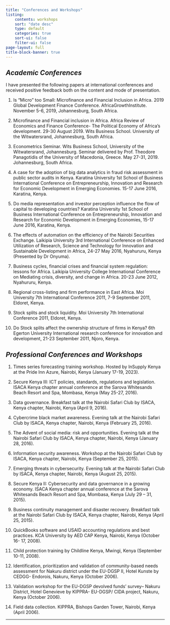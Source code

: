 ```yaml
---
title: "Conferences and Workshops"
listing: 
    contents: workshops
    sort: "date desc"
    type: default
    categories: true
    sort-ui: false
    filter-ui: false
page-layout: full
title-block-banner: true
---
```


## *Academic Conferences*

I have presented the following papers at international conferences and received positive feedback both on the content and mode of presentation.

1. Is “Micro” too Small: Microfinance and Financial Inclusion in Africa. 2019 Global Development Finance Conference. AfricaGrowthInstitute. November 5-6, 2019, Johannesburg, South Africa. 

2. Microfinance and Financial inclusion in Africa. Africa Review of Economics and Finance Conference- The Political Economy of Africa’s development. 29-30 August 2019. Wits Business School. University of the Witwatersrand, Johannesburg, South Africa. 

3. Econometrics Seminar. Wits Business School, University of the Witwatersrand, Johannesburg. Seminar delivered by Prof. Theodore Panagotidis of the University of Macedonia, Greece. May 27-31, 2019.  Johannesburg, South Africa. 

4. A case for the adoption of big data analytics in fraud risk assessment in public sector audits in Kenya. Karatina University 1st School of Business International Conference on Entrepreneurship, Innovation and Research for Economic Development in Emerging Economies. 15-17 June 2016, Karatina, Kenya.

5. Do media representation and investor perception influence the flow of capital to developing countries? Karatina University 1st School of Business International Conference on Entrepreneurship, Innovation and Research for Economic Development in Emerging Economies, 15-17 June 2016, Karatina, Kenya.

6. The effects of automation on the efficiency of the Nairobi Securities Exchange. Laikipia University 3rd International Conference on Enhanced Utilization of Research, Science and Technology for Innovation and Sustainable Development in Africa, 24-27 May 2016, Nyahururu, Kenya (Presented by Dr Onyuma).

7. Business cycles, financial crises and financial system regulation: lessons for Africa. Laikipia University College International Conference on Mediating crisis, diversity, and change in Africa. 20-23 June 2012, Nyahururu, Kenya. 

8. Regional cross-listing and firm performance in East Africa. Moi University 7th International Conference 2011, 7-9 September 2011, Eldoret, Kenya. 

9. Stock splits and stock liquidity. Moi University 7th International Conference 2011,  Eldoret, Kenya. 
10. Do Stock splits affect the ownership structure of firms in Kenya? 6th Egerton University International research conference for innovation and development, 21-23 September 2011, Njoro, Kenya.

## *Professional Conferences and Workshops*

1. Times series forecasting training workshop. Hosted by InSupply Kenya at the Pride Inn Azure, Nairobi, Kenya (January 17-19, 2023).

2. Secure Kenya III: ICT policies, standards, regulations and legislation. ISACA Kenya chapter annual conference at the Sarova Whitesands Beach Resort and Spa, Mombasa, Kenya (May 25-27, 2016).

3. Data governance. Breakfast talk at the Nairobi Safari Club by ISACA, Kenya chapter, Nairobi, Kenya (April 9, 2016).

4. Cybercrime black market awareness. Evening talk at the Nairobi Safari Club by ISACA, Kenya chapter, Nairobi, Kenya (February 25, 2016).

5. The Advent of social media: risk and opportunities. Evening talk at the Nairobi Safari Club by ISACA, Kenya chapter, Nairobi, Kenya (January 28, 2016).

6. Information security awareness. Workshop at the Nairobi Safari Club by ISACA, Kenya chapter, Nairobi, Kenya (September 25, 2015).

7. Emerging threats in cybersecurity. Evening talk at the Nairobi Safari Club by ISACA, Kenya chapter, Nairobi, Kenya (August 25, 2015).

8. Secure Kenya II: Cybersecurity and data governance in a growing economy. ISACA Kenya chapter annual conference at the Sarova Whitesands Beach Resort and Spa, Mombasa, Kenya (July 29 – 31, 2015).

9. Business continuity management and disaster recovery. Breakfast talk at the Nairobi Safari Club by ISACA, Kenya chapter, Nairobi, Kenya (April 25, 2015).

10. QuickBooks software and USAID accounting regulations and best practices. KCA University by AED CAP Kenya, Nairobi, Kenya (October 16- 17, 2008).

11. Child protection training by Childline Kenya, Mwingi, Kenya (September 10-11, 2008).

12. Identification, prioritization and validation of community-based needs assessment for Nakuru district under the EU-DGSP II, Hotel Kunste by CEDGG- Endorois, Nakuru, Kenya (October 2006).

13. Validation workshop for the EU-DGSP devolved funds’ survey– Nakuru District, Hotel
    Genevieve by KIPPRA- EU-DGSP/ CIDA project, Nakuru, Kenya (October 2006).
    
14. Field data collection. KIPPRA, Bishops Garden Tower, Nairobi, Kenya (April 2006).

---
